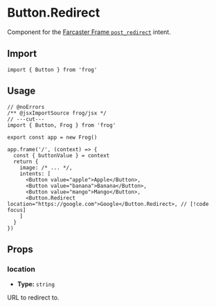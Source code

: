 # Button.Redirect

Component for the [Farcaster Frame `post_redirect`](https://docs.farcaster.xyz/reference/frames/spec#rendering-frames-1) intent.

## Import

```tsx twoslash
import { Button } from 'frog'
```

## Usage

```tsx twoslash
// @noErrors
/** @jsxImportSource frog/jsx */
// ---cut---
import { Button, Frog } from 'frog'

export const app = new Frog()

app.frame('/', (context) => {
  const { buttonValue } = context
  return {
    image: /* ... */,
    intents: [
      <Button value="apple">Apple</Button>,
      <Button value="banana">Banana</Button>,
      <Button value="mango">Mango</Button>,
      <Button.Redirect location="https://google.com">Google</Button.Redirect>, // [!code focus]
    ]
  }
})
```

## Props

### location

- **Type:** `string`

URL to redirect to.
